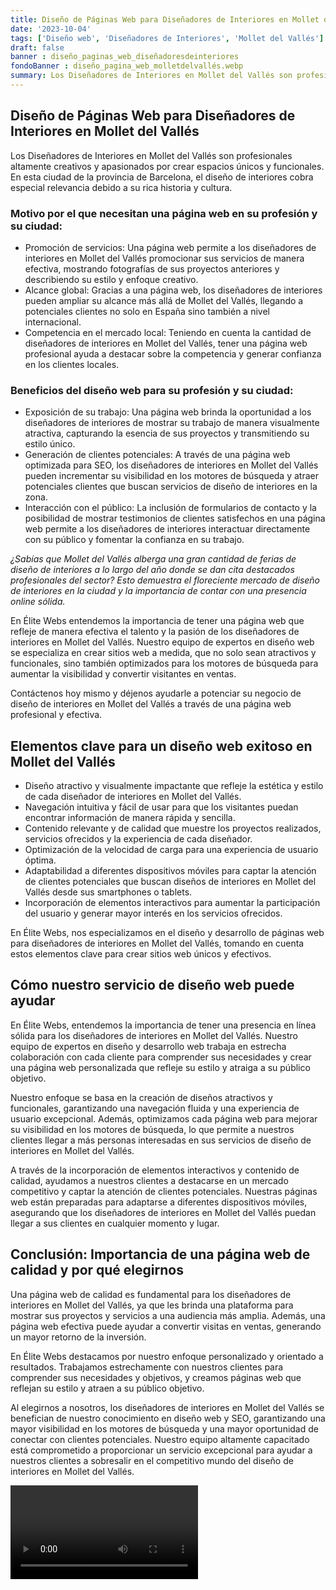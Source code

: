 ```yaml
---
title: Diseño de Páginas Web para Diseñadores de Interiores en Mollet del Vallés
date: '2023-10-04'
tags: ['Diseño web', 'Diseñadores de Interiores', 'Mollet del Vallés']
draft: false
banner : diseño_paginas_web_diseñadoresdeinteriores
fondoBanner : diseño_pagina_web_molletdelvallés.webp
summary: Los Diseñadores de Interiores en Mollet del Vallés son profesionales altamente creativos y apasionados por crear espacios únicos y funcionales. En esta ciudad de la provincia de Barcelona, el diseño de interiores cobra especial relevancia debido a su rica historia y cultura. 
---
```


## Diseño de Páginas Web para Diseñadores de Interiores en Mollet del Vallés

Los Diseñadores de Interiores en Mollet del Vallés son profesionales altamente creativos y apasionados por crear espacios únicos y funcionales. En esta ciudad de la provincia de Barcelona, el diseño de interiores cobra especial relevancia debido a su rica historia y cultura. 

### Motivo por el que necesitan una página web en su profesión y su ciudad:
- Promoción de servicios: Una página web permite a los diseñadores de interiores en Mollet del Vallés promocionar sus servicios de manera efectiva, mostrando fotografías de sus proyectos anteriores y describiendo su estilo y enfoque creativo.
- Alcance global: Gracias a una página web, los diseñadores de interiores pueden ampliar su alcance más allá de Mollet del Vallés, llegando a potenciales clientes no solo en España sino también a nivel internacional.
- Competencia en el mercado local: Teniendo en cuenta la cantidad de diseñadores de interiores en Mollet del Vallés, tener una página web profesional ayuda a destacar sobre la competencia y generar confianza en los clientes locales.

### Beneficios del diseño web para su profesión y su ciudad:
- Exposición de su trabajo: Una página web brinda la oportunidad a los diseñadores de interiores de mostrar su trabajo de manera visualmente atractiva, capturando la esencia de sus proyectos y transmitiendo su estilo único.
- Generación de clientes potenciales: A través de una página web optimizada para SEO, los diseñadores de interiores en Mollet del Vallés pueden incrementar su visibilidad en los motores de búsqueda y atraer potenciales clientes que buscan servicios de diseño de interiores en la zona.
- Interacción con el público: La inclusión de formularios de contacto y la posibilidad de mostrar testimonios de clientes satisfechos en una página web permite a los diseñadores de interiores interactuar directamente con su público y fomentar la confianza en su trabajo.

*¿Sabías que Mollet del Vallés alberga una gran cantidad de ferias de diseño de interiores a lo largo del año donde se dan cita destacados profesionales del sector? Esto demuestra el floreciente mercado de diseño de interiores en la ciudad y la importancia de contar con una presencia online sólida.*

En Élite Webs entendemos la importancia de tener una página web que refleje de manera efectiva el talento y la pasión de los diseñadores de interiores en Mollet del Vallés. Nuestro equipo de expertos en diseño web se especializa en crear sitios web a medida, que no solo sean atractivos y funcionales, sino también optimizados para los motores de búsqueda para aumentar la visibilidad y convertir visitantes en ventas.

Contáctenos hoy mismo y déjenos ayudarle a potenciar su negocio de diseño de interiores en Mollet del Vallés a través de una página web profesional y efectiva.

<GifSeo />

<Cta />

## Elementos clave para un diseño web exitoso en Mollet del Vallés

- Diseño atractivo y visualmente impactante que refleje la estética y estilo de cada diseñador de interiores en Mollet del Vallés.
- Navegación intuitiva y fácil de usar para que los visitantes puedan encontrar información de manera rápida y sencilla.
- Contenido relevante y de calidad que muestre los proyectos realizados, servicios ofrecidos y la experiencia de cada diseñador.
- Optimización de la velocidad de carga para una experiencia de usuario óptima.
- Adaptabilidad a diferentes dispositivos móviles para captar la atención de clientes potenciales que buscan diseños de interiores en Mollet del Vallés desde sus smartphones o tablets.
- Incorporación de elementos interactivos para aumentar la participación del usuario y generar mayor interés en los servicios ofrecidos.

En Élite Webs, nos especializamos en el diseño y desarrollo de páginas web para diseñadores de interiores en Mollet del Vallés, tomando en cuenta estos elementos clave para crear sitios web únicos y efectivos.

## Cómo nuestro servicio de diseño web puede ayudar

En Élite Webs, entendemos la importancia de tener una presencia en línea sólida para los diseñadores de interiores en Mollet del Vallés. Nuestro equipo de expertos en diseño y desarrollo web trabaja en estrecha colaboración con cada cliente para comprender sus necesidades y crear una página web personalizada que refleje su estilo y atraiga a su público objetivo.

Nuestro enfoque se basa en la creación de diseños atractivos y funcionales, garantizando una navegación fluida y una experiencia de usuario excepcional. Además, optimizamos cada página web para mejorar su visibilidad en los motores de búsqueda, lo que permite a nuestros clientes llegar a más personas interesadas en sus servicios de diseño de interiores en Mollet del Vallés.

A través de la incorporación de elementos interactivos y contenido de calidad, ayudamos a nuestros clientes a destacarse en un mercado competitivo y captar la atención de clientes potenciales. Nuestras páginas web están preparadas para adaptarse a diferentes dispositivos móviles, asegurando que los diseñadores de interiores en Mollet del Vallés puedan llegar a sus clientes en cualquier momento y lugar.

## Conclusión: Importancia de una página web de calidad y por qué elegirnos

Una página web de calidad es fundamental para los diseñadores de interiores en Mollet del Vallés, ya que les brinda una plataforma para mostrar sus proyectos y servicios a una audiencia más amplia. Además, una página web efectiva puede ayudar a convertir visitas en ventas, generando un mayor retorno de la inversión.

En Élite Webs destacamos por nuestro enfoque personalizado y orientado a resultados. Trabajamos estrechamente con nuestros clientes para comprender sus necesidades y objetivos, y creamos páginas web que reflejan su estilo y atraen a su público objetivo.

Al elegirnos a nosotros, los diseñadores de interiores en Mollet del Vallés se benefician de nuestro conocimiento en diseño web y SEO, garantizando una mayor visibilidad en los motores de búsqueda y una mayor oportunidad de conectar con clientes potenciales. Nuestro equipo altamente capacitado está comprometido a proporcionar un servicio excepcional para ayudar a nuestros clientes a sobresalir en el competitivo mundo del diseño de interiores en Mollet del Vallés.

<Video />

<CtaBot job='Diseñadores de Interiores' city='Mollet del Vallés'/>

<Gmaps query='Mollet del Vallés+españa+maps' />